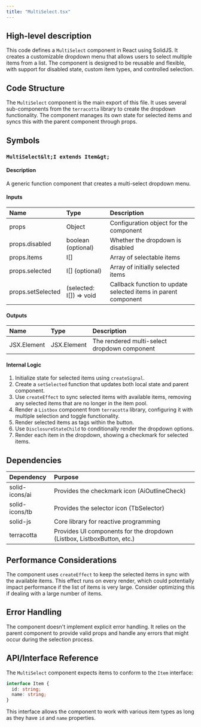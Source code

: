 ```yaml
---
title: "MultiSelect.tsx"
---
```


## High-level description
This code defines a `MultiSelect` component in React using SolidJS. It creates a customizable dropdown menu that allows users to select multiple items from a list. The component is designed to be reusable and flexible, with support for disabled state, custom item types, and controlled selection.

## Code Structure
The `MultiSelect` component is the main export of this file. It uses several sub-components from the `terracotta` library to create the dropdown functionality. The component manages its own state for selected items and syncs this with the parent component through props.

## Symbols

### `MultiSelect&lt;I extends Item&gt;`
#### Description
A generic function component that creates a multi-select dropdown menu.

#### Inputs
| Name | Type | Description |
|:-----|:-----|:------------|
| props | Object | Configuration object for the component |
| props.disabled | boolean (optional) | Whether the dropdown is disabled |
| props.items | I[] | Array of selectable items |
| props.selected | I[] (optional) | Array of initially selected items |
| props.setSelected | (selected: I[]) =&gt; void | Callback function to update selected items in parent component |

#### Outputs
| Name | Type | Description |
|:-----|:-----|:------------|
| JSX.Element | JSX.Element | The rendered multi-select dropdown component |

#### Internal Logic
1. Initialize state for selected items using `createSignal`.
2. Create a `setSelected` function that updates both local state and parent component.
3. Use `createEffect` to sync selected items with available items, removing any selected items that are no longer in the item pool.
4. Render a `Listbox` component from `terracotta` library, configuring it with multiple selection and toggle functionality.
5. Render selected items as tags within the button.
6. Use `DisclosureStateChild` to conditionally render the dropdown options.
7. Render each item in the dropdown, showing a checkmark for selected items.

## Dependencies
| Dependency | Purpose |
|:-----------|:--------|
| solid-icons/ai | Provides the checkmark icon (AiOutlineCheck) |
| solid-icons/tb | Provides the selector icon (TbSelector) |
| solid-js | Core library for reactive programming |
| terracotta | Provides UI components for the dropdown (Listbox, ListboxButton, etc.) |

## Performance Considerations
The component uses `createEffect` to keep the selected items in sync with the available items. This effect runs on every render, which could potentially impact performance if the list of items is very large. Consider optimizing this if dealing with a large number of items.

## Error Handling
The component doesn't implement explicit error handling. It relies on the parent component to provide valid props and handle any errors that might occur during the selection process.

## API/Interface Reference
The `MultiSelect` component expects items to conform to the `Item` interface:

```typescript
interface Item {
  id: string;
  name: string;
}
```

This interface allows the component to work with various item types as long as they have `id` and `name` properties.